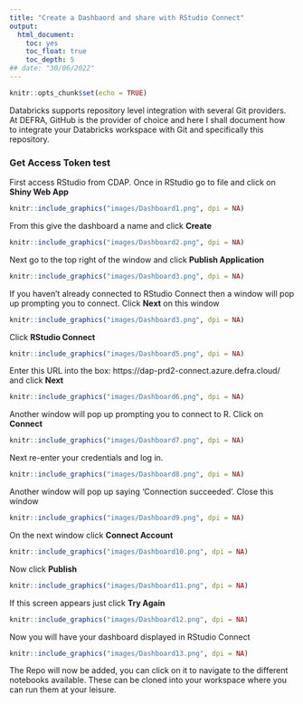 ```yaml
---
title: "Create a Dashbaord and share with RStudio Connect"
output:
  html_document:
    toc: yes
    toc_float: true
    toc_depth: 5
## date: "30/06/2022"
---
```


```r
knitr::opts_chunk$set(echo = TRUE)
```
Databricks supports repository level integration with several Git providers. At DEFRA, GitHub is the provider of choice and here I shall document how to integrate your Databricks workspace with Git and specifically this repository.

### Get Access Token test

First access RStudio from CDAP. Once in RStudio go to file and click on **Shiny Web App**

```r

knitr::include_graphics("images/Dashboard1.png", dpi = NA)

```

From this give the dashboard a name and click **Create**

```r

knitr::include_graphics("images/Dashboard2.png", dpi = NA)

```

Next go to the top right of the window and click **Publish Application**

```r

knitr::include_graphics("images/Dashboard3.png", dpi = NA)

```

If you haven't already connected to RStudio Connect then a window will pop up prompting you to connect. Click **Next** on this window

```r

knitr::include_graphics("images/Dashboard3.png", dpi = NA)

```

Click **RStudio Connect**

```r

knitr::include_graphics("images/Dashboard5.png", dpi = NA)

```

Enter this URL into the box: https://dap-prd2-connect.azure.defra.cloud/ and click **Next**

```r

knitr::include_graphics("images/Dashboard6.png", dpi = NA)

```

Another window will pop up prompting you to connect to R. Click on **Connect**

```r

knitr::include_graphics("images/Dashboard7.png", dpi = NA)

```

Next re-enter your credentials and log in.

```r

knitr::include_graphics("images/Dashboard8.png", dpi = NA)

```

Another window will pop up saying 'Connection succeeded'. Close this window

```r

knitr::include_graphics("images/Dashboard9.png", dpi = NA)

```

On the next window click **Connect Account**

```r

knitr::include_graphics("images/Dashboard10.png", dpi = NA)

```

Now click **Publish**

```r

knitr::include_graphics("images/Dashboard11.png", dpi = NA)

```

If this screen appears just click **Try Again**

```r

knitr::include_graphics("images/Dashboard12.png", dpi = NA)

```

Now you will have your dashboard displayed in RStudio Connect

```r

knitr::include_graphics("images/Dashboard13.png", dpi = NA)

```


The Repo will now be added, you can click on it to navigate to the different notebooks available. These can be cloned into your workspace where you can run them at your leisure.
